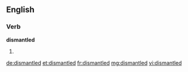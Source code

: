 ==English==

===Verb===
'''dismantled'''

# {{past of|[[dismantle]]}}

[[de:dismantled]]
[[et:dismantled]]
[[fr:dismantled]]
[[mg:dismantled]]
[[vi:dismantled]]